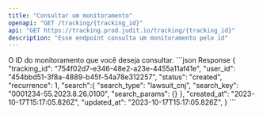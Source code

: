 ```yaml
---
title: "Consultar um monitoramento"
openapi: "GET /tracking/{tracking_id}"
api: "GET https://tracking.prod.judit.io/tracking/{tracking_id}"
description: "Esse endpoint consulta um monitoramento pelo id"
---
```


<ParamField path="tracking_id" type="string" required>
    O ID do monitoramento que você deseja consultar.
</ParamField>

<ResponseExample>
    ```json Response
    {
        "tracking_id": "754f02d7-e346-48e2-a23e-4455a11af41e",
        "user_id": "454bbd51-3f8a-4889-b45f-54a78e312257",
        "status": "created",
        "recurrence": 1,
        "search":{
         "search_type": "lawsuit_cnj",
         "search_key": "0001234-55.2023.8.26.0100",
         "search_params":  {}
        },
        "created_at": "2023-10-17T15:17:05.826Z",
        "updated_at": "2023-10-17T15:17:05.826Z",
    }
    ```
</ResponseExample>

